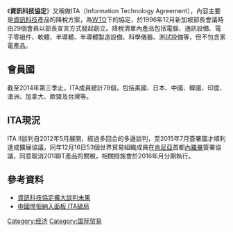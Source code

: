 
《'''資訊科技協定'''》又稱做ITA（Information Technology Agreement），內容主要是[[資訊科技|資訊科技]]產品的降稅方案，為[[WTO|WTO]]下的協定，於1996年12月新加坡部長會議時由29個會員以部長宣言方式發起創立。降稅清單內產品包括電腦、通訊設備、電子零組件、軟體、半導體、半導體製造設備、科學儀器、測試設備等，但不包含家電產品。

==會員國==
截至2014年第三季止，ITA成員總計78個，包括美國、日本、中國、韓國、印度、澳洲、加拿大、歐盟及台灣等。

==ITA現況==
ITA II談判自2012年5月展開，經過多回合的多邊談判，至2015年7月簽署國才順利達成擴展協議，同年12月16日53個世界貿易組織成員在[[肯尼亞|肯尼亞]]首都[[內羅畢|內羅畢]]簽署協議，同意取消201項IT產品的關稅，相關措施會於2016年月分期執行。

== 參考資料 ==
*[http://www.cna.com.tw/news/firstnews/201412130084-1.aspx 資訊科技協定擴大談判未果] {{Wayback|url=http://www.cna.com.tw/news/firstnews/201412130084-1.aspx |date=20160305080005 }}
*[http://news.ltn.com.tw/news/focus/paper/838673 中國悍拒納入面板 ITA破局] {{Wayback|url=http://news.ltn.com.tw/news/focus/paper/838673 |date=20181205013551 }}

[[Category:经济|Category:经济]]
[[Category:国际贸易|Category:国际贸易]]